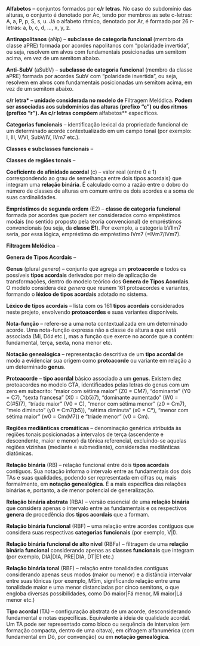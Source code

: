 
**Alfabetos** --  conjuntos formados por **c/r letras**. No caso do subdomínio das alturas, o conjunto é denotado por Ac, tendo por membros as sete c-letras: A, a, P, p, S, s, u. Já o alfabeto rítmico, denotado por Ar, é formado por 26 r-letras: a, b, c, d, ..., x, y, z.

**Antinapolitanos** (aNp) -- **subclasse de categoria funcional** (membro da classe aPRE) formada por acordes napolitanos com "polaridade invertida", ou seja, resolvem em alvos com fundamentais posicionadas um semitom acima, em vez de um semitom abaixo.

**Anti-SubV** (aSubV) -- **subclasse de categoria funcional** (membro da classe aPRE) formada por acordes SubV com "polaridade invertida", ou seja, resolvem em alvos com fundamentais posicionadas um semitom acima, em vez de um semitom abaixo.

**c/r letra* -- unidade considerada no modelo de **Filtragem Melódica**. Podem ser associadas aos subdomínios das alturas (prefixo "c") ou dos ritmos (prefixo "r"). As c/r letras compõem **alfabetos** específicos.

**Categorias funcionais** -- identificação lexical da propriedade funcional de um determinado acorde contextualizado em um campo tonal (por exemplo: I, III, V/VI, SubV/IV, IVm7 etc.).

**Classes e subclasses funcionais** -- 

**Classes de regiões tonais** --

**Coeficiente de afinidade acordal** (c) -- valor real (entre 0 e 1) correspondendo ao grau de semelhança entre dois tipos acordais} que integram uma **relação binária**. É calculado como a razão entre o dobro do número de classes de alturas em comum entre os dois acordes e a soma de suas cardinalidades.

**Empréstimos de segunda ordem** (E2) -- **classe de categoria funcional**  formada por acordes que podem ser considerados como empréstimos modais (no sentido proposto pela teoria convencional) de empréstimos convencionais (ou seja, da **classe E1**). Por exemplo, a categoria bVIIm7 seria, por essa lógica, empréstimo do empréstimo IVm7 (=IVm7/IVm7).

**Filtragem Melódica** --

**Genera de Tipos Acordais** -- 

**Genus** (plural *genera*) -- conjunto que agrega um **protoacorde** e todos os possíveis **tipos acordais** derivados por meio de aplicação de transformações, dentro do modelo teórico dos **Genera de Tipos Acordais**. O modelo considera dez *genera* que reunem 161 protoacordes e variantes, formando o **léxico de tipos acordais** adotado no sistema.

**Léxico de tipos acordais** -- lista com os  161 **tipos acordais** considerados neste projeto, envolvendo **protoacordes** e suas variantes disponíveis. 

**Nota-função** -- refere-se a uma nota contextualizada em um determinado acorde. Uma nota-função expressa não a classe de altura a que está associada (Mi, Dó$\sharp$ etc.), mas a função que exerce no acorde que a contém: fundamental, terça, sexta, nona menor etc.

**Notação genealógica** -- representação descritiva de um **tipo acordal** de modo a evidenciar sua origem como **protoacorde** ou variante em relação a um determinado **genus**.

**Protoacorde** -- **tipo acordal** básico associado a um **genus**. Existem dez protoacordes no modelo GTA, identificados pelas letras do genus com um zero em subscrito: "maior com sétima maior" (Z0 = CM7), "dominante" (Y0 = C7), "sexta francesa" (X0 = C(b5)7), "dominante aumentado" (W0 = C(#5)7), "tríade maior" (V0 = C), "menor com sétima menor" (z0 = Cm7), "meio diminuto" (y0 = Cm7(b5)), "sétima diminuta" (x0 = C°),  "menor com sétima maior" (w0 = Cm(M7)) e "tríade menor" (v0 = Cm).

**Regiões mediânticas cromáticas** -- denominação genérica atribuída às regiões tonais posicionadas a intervalos de terça (ascendente e descendente, maior e menor) da tônica referencial, excluindo-se aquelas regiões vizinhas (mediante e submediante), consideradas mediânticas diatônicas.

**Relação binária** (RB) -- relação funcional entre dois **tipos acordais** contíguos. Sua notação informa o intervalo entre as fundamentais dos dois TAs e suas qualidades, podendo ser representada em cifras ou, mais formalmente, em **notação genealógica**. É a mais específica das relações binárias e, portanto, a de menor potencial de generalização.

**Relação binária abstrata** (RBA) -- versão essencial de uma **relação binária** que considera apenas o intervalo entre as fundamentais e os respectivos **genera** de procedência dos **tipos acordais** que a formam.

**Relação binária funcional** (RBF) -- uma relação entre acordes contíguos que considera suas respectivas **categorias funcionais** (por exemplo, V|I).

**Relação binária funcional de alto nível** (RBFa) -- filtragem de uma **relação binária funcional** considerando apenas as **classes funcionais** que integram (por exemplo, DIA|DIA, PRE|DIA, DT|E1 etc.)

**Relação binária tonal** (RBF) -- relação entre tonalidades contíguas considerando apenas seus modos (maior ou menor) e a distância intervalar entre suas tônicas (por exemplo, M5m, significando relação entre uma tonalidade maior e uma menor distanciadas por cinco semitons, o que engloba diversas possibilidades, como Dó maior|Fá menor, Mi maior|Lá menor etc.)


**Tipo acordal** (TA) -- configuração abstrata de um acorde, desconsiderando fundamental e notas específicas. Equivalente à ideia de qualidade acordal. Um TA pode ser representado como bloco ou sequência de intervalos (em formação compacta, dentro de uma oitava), em cifragem alfanumérica (com fundamental em Dó, por convenção) ou em **notação genealógica**. 


